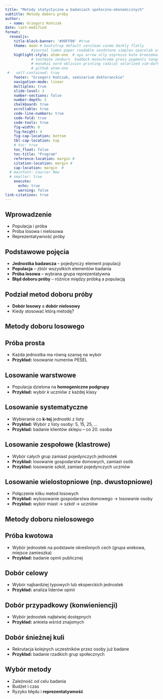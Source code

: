 ```yaml
---
title: "Metody statystyczne w badaniach społeczno-ekonomicznych"
subtitle: Metody doboru próby
author: 
  - name: Grzegorz Kończak
date: last-modified
format: 
  revealjs:
    title-block-banner: '#99FF00' #true
    theme: moon # bootstrap default cerulean cosmo darkly flatly 
            #journal lumen paper readable sandstone simplex spacelab united yeti 
    highlight-style: atom-one  # ayu arrow ally espresso kate breezemark default  
            # textmate zenburn  haddock monochrome press pygments tango dracula 
            # monokai nord oblivion printing radical solarized vim-dark gruvbox 
            # github atom-one
 #   self-contained: true
    footer: "Grzegorz Kończak, seminarium doktoranckie"
    navigation-mode: linear
    multiplex: true
    slide-level: 3
    number-sections: false
    number-depth: 2
    chalkboard: true
    scrollable: true
    code-line-numbers: true
    code-fold: true
    code-tools: true
    fig-width: 8
    fig-height: 4
    fig-cap-location: bottom
    tbl-cap-location: top
    # toc: true
    toc_float: false
    toc-title: "Program"
    reference-location: margin #
    citation-location: margin #
    cap-location: margin  #
  # mainfont: Courier New
  # smaller: true
    execute:
      echo: true
      warning: false
link-citations: true
---
```



## Wprowadzenie  
- Populacja i próba 
- Próba losowa i nielosowa
- Reprezentatywność próby



## Podstawowe pojęcia  
- **Jednostka badawcza** – pojedynczy element populacji  
- **Populacja** – zbiór wszystkich elementów badania  
- **Próba losowa** – wybrana grupa reprezentatywna  
- **Błąd doboru próby** – różnice między próbką a populacją  



## Podział metod doboru próby  
- **Dobór losowy** a **dobór nielosowy**  
- Kiedy stosować którą metodę?  



## **Metody doboru losowego**  

## Próba prosta  
- Każda jednostka ma równą szansę na wybór  
- **Przykład:** losowanie numerów PESEL  



## Losowanie warstwowe  
- Populacja dzielona na **homogeniczne podgrupy**  
- **Przykład:** wybór $k$ uczniów z każdej klasy  



## Losowanie systematyczne
- Wybieranie co **k-tej** jednostki z listy  
- **Przykład:** Wybór z listy osoby: 5, 15, 25, ...  
- **Przykład:** badanie klientów sklepu – co 20. osoba  



## Losowanie zespołowe (klastrowe)  
- Wybór całych grup zamiast pojedynczych jednostek  
- **Przykład:** losowanie gospodarstw domowych, zamiast osób 
- **Przykład:** losowanie szkół, zamiast pojedynczych uczniów  



## Losowanie wielostopniowe  (np. dwustopniowe)
- Połączenie kilku metod losowych  
- **Przykład:** wylosowanie gospodarstwa domowego → losowanie osoby 
- **Przykład:** wybór miast → szkół → uczniów  



## **Metody doboru nielosowego**  

## Próba kwotowa  
- Wybór jednostek na podstawie określonych cech  (grupa wiekowa, miejsce zamieszka)
- **Przykład:** badanie opinii publicznej  



## Dobór celowy  
- Wybór najbardziej typowych lub eksperckich jednostek  
- **Przykład:** analiza liderów opinii  



## Dobór przypadkowy (konwieniencji)  
- Wybór jednostek najłatwiej dostępnych  
- **Przykład:** ankieta wśród znajomych  



## Dobór śnieżnej kuli  
- Rekrutacja kolejnych uczestników przez osoby już badane  
- **Przykład:** badanie rzadkich grup społecznych  



## Wybór metody  
- Zależność od celu badania  
- Budżet i czas  
- Ryzyko błędu i **reprezentatywność**  




